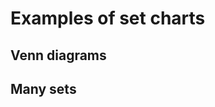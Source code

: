 
<Meta title="Gallery/Sets" />

# Examples of set charts

## Venn diagrams

<Canvas>
    <Story name="two sets">
        <Controller generator={generateTwoSetData} chart={TwoSetChart} />
    </Story>
</Canvas>

<Canvas>
    <Story name="three sets">
        <Controller generator={generateThreeSetData} chart={ThreeSetChart} />
    </Story>
</Canvas>

## Many sets

<Canvas>
    <Story name="horizontal upset">
        <Controller
            generator={generateHorizontalUpSetData}
            chart={HorizontalUpSetChart}
            steps={['axes', 'grid', 'bars']}
        />
    </Story>
</Canvas>

<Canvas>
    <Story name="vertical upset">
        <Controller
            generator={generateVerticalUpSetData}
            chart={VerticalUpSetChart}
            steps={['axes', 'grid', 'bars']}
        />
    </Story>
</Canvas>
